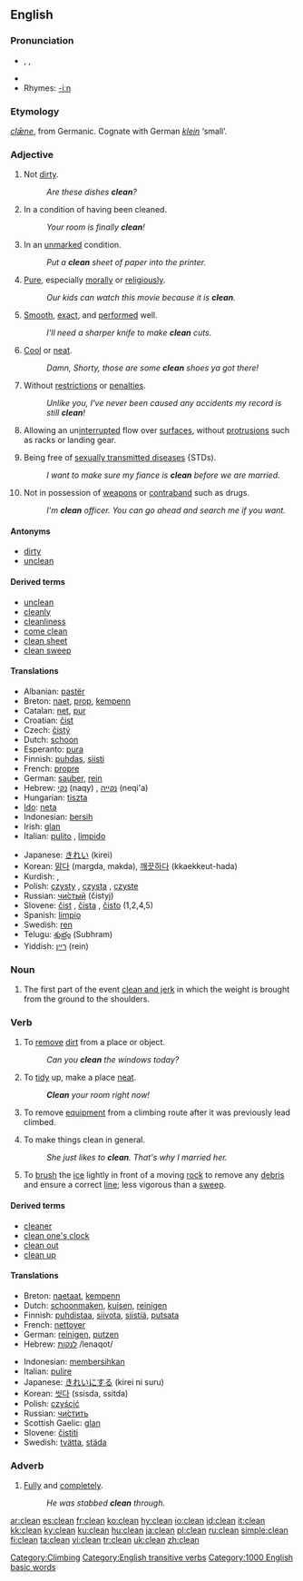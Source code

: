 {{wikipedia}}
==English==

===Pronunciation===
* {{AHD|klēn}}, {{IPA|/kliːn/}}, {{SAMPA|/kli:n/}}
*{{audio|en-us-clean.ogg|Audio (US)}}
*Rhymes: [[Rhymes:English:-iːn|-iːn]]

===Etymology===
{{OE.}} ''[[clæne|clǣne]]'', from Germanic.  Cognate with German ''[[klein]]'' ‘small’.

=== Adjective ===
{{en-adj|er}}

#Not [[dirty]].
#:''Are these dishes '''clean'''?''
#In a condition of having been cleaned.
#: ''Your room is finally '''clean'''! ''
#In an [[unmarked]] condition.
#:''Put a '''clean''' sheet of paper into the printer.''
#[[Pure]], especially [[morally]] or [[religiously]].
#:''Our kids can watch this movie because it is '''clean'''.''
#[[Smooth]], [[exact]], and [[performed]] well.
#:''I'll need a sharper knife to make '''clean''' cuts.''
#{{colloquial}} [[Cool]] or [[neat]].
#: ''Damn, Shorty, those are some '''clean''' shoes ya got there!''
#{{context|of a criminal record or driver's [[license]]}} Without [[restriction]]s or [[penalties]].
#: ''Unlike you, I've never been caused any accidents my record is still '''clean'''!''
#{{context|aerodynamics}} Allowing an un[[interrupted]] flow over [[surface]]s, without [[protrusion]]s such as racks or landing gear.
#{{context|health]]}} Being free of [[sexually transmitted disease]]s {STDs).
#: ''I want to make sure my fiance is '''clean''' before we are married.''
#Not in possession of [[weapon]]s or [[contraband]] such as drugs. 
#:''I'm '''clean''' officer.  You can go ahead and search me if you want. ''

====Antonyms====
*[[dirty]]
*[[unclean]]

====Derived terms====
*[[unclean]]
*[[cleanly]]
*[[cleanliness]]
*[[come clean]]
*[[clean sheet]]
*[[clean sweep]]

==== Translations ====
{{top}}
*Albanian: [[pastër]]
*Breton: [[naet]], [[prop]], [[kempenn]]
*Catalan: [[net]], [[pur]]
*Croatian: [[čist]]
*Czech: [[čistý]]
*Dutch: [[schoon]]
*Esperanto: [[pura]]
*Finnish: [[puhdas]], [[siisti]]
*French: [[propre]]
*German: [[sauber]], [[rein]]
*Hebrew: [[נקי]] (naqy) {{m}}, [[נקייה]] (neqi'a) {{f}}
*Hungarian: [[tiszta]]
*[[Ido]]: [[neta]]
*Indonesian: [[bersih]]
*Irish: [[glan]]
*Italian: [[pulito]] {{m}}, [[limpido]] {{m}}
{{mid}}
*Japanese: [[きれい]] (kirei)
*Korean: [[맑다]] (margda, makda), [[깨끗하다]] (kkaekkeut-hada)
*Kurdish: {{KUchar|[[پاک]]}}, {{KUchar|[[خاوێن]]}}
*Polish: [[czysty]] {{m}}, [[czysta]] {{f}}, [[czyste]] {{n}}
*Russian: [[чистый|чи́стый]] (čistyj) {{m}}
*Slovene: [[čist]] {{m}}, [[čista]] {{f}}, [[čisto]] {{n}} (1,2,4,5)
*Spanish: [[limpio]]
*Swedish: [[ren]]
*Telugu: [[శుభ్రం]] (Subhram)
*Yiddish: [[ריין]] (rein)
{{bottom}}

===Noun===
{{en-noun}}

#{{weightlifting}} The first part of the event [[clean and jerk]] in which the weight is brought from the ground to the shoulders.

===Verb===
{{en-verb}}
#{{transitive}} To [[remove]] [[dirt]] from a place or object.
#: ''Can you '''clean''' the windows today?''
#{{transitive}} To [[tidy]] up, make a place [[neat]].
#: '' '''Clean''' your room right now!''
#{{context|transitive|climbing}} To remove [[equipment]] from a climbing route after it was previously lead climbed.
#{{intransitive}} To make things clean in general.
#:''She just likes to '''clean'''. That's why I married her.''
#{{context|intransitive|curling}} To [[brush]] the [[ice]] lightly in front of a moving [[rock]] to remove any [[debris]] and ensure a correct [[line]]; less vigorous than a [[sweep]]. 

====Derived terms====
*[[cleaner]]
*[[clean one's clock]]
*[[clean out]]
*[[clean up]]

==== Translations ====
{{top}}
*Breton: [[naetaat]], [[kempenn]]
*Dutch: [[schoonmaken]], [[kuisen]], [[reinigen]]
*Finnish: [[puhdistaa]], [[siivota]], [[siistiä]], [[putsata]]
*French: [[nettoyer]]
*German: [[reinigen]], [[putzen]]
*Hebrew: [[:he:לנקות|לנקות]] /lenaqot/
{{mid}}
*Indonesian: [[bersih|membersihkan]]
*Italian: [[pulire]]
*Japanese: [[きれい]]にする (kirei ni suru)
*Korean: [[씻다]] (ssisda, ssitda)
*Polish: [[czyścić]]
*Russian: [[:ru:чистить|чи́стить]]
*Scottish Gaelic: [[glan]]
*Slovene: [[čistiti]]
*Swedish: [[tvätta]], [[städa]]
{{bottom}}


===Adverb===
{{en-adv|er}}

#[[Fully]] and [[completely]].
#: ''He was stabbed  '''clean''' through.''

[[Category:Climbing]]

[[Category:English transitive verbs]]
[[Category:1000 English basic words]]

[[ar:clean]]
[[es:clean]]
[[fr:clean]]
[[ko:clean]]
[[hy:clean]]
[[io:clean]]
[[id:clean]]
[[it:clean]]
[[kk:clean]]
[[ky:clean]]
[[ku:clean]]
[[hu:clean]]
[[ja:clean]]
[[pl:clean]]
[[ru:clean]]
[[simple:clean]]
[[fi:clean]]
[[ta:clean]]
[[vi:clean]]
[[tr:clean]]
[[uk:clean]]
[[zh:clean]]